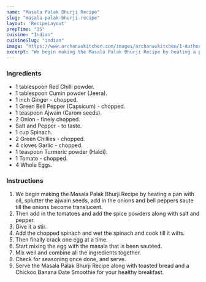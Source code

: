 ---
name: "Masala Palak Bhurji Recipe"
slug: "masala-palak-bhurji-recipe"
layout: 'RecipeLayout'
prepTime: "35"
cuisine: "Indian"
cuisineSlug: "indian"
image: "https://www.archanaskitchen.com/images/archanaskitchen/1-Author/sibyl_sunitha/Masala_Spinach_Omelette_Recipe_.jpg"
excerpt: "We begin making the Masala Palak Bhurji Recipe by heating a pan with oil, splutter the ajwain seeds, add in the onions and bell peppers saute till the onions become translucent"
---

### Ingredients

- 1 tablespoon Red Chilli powder.
- 1 tablespoon Cumin powder (Jeera).
- 1 inch Ginger - chopped.
- 1 Green Bell Pepper (Capsicum) - chopped.
- 1 teaspoon Ajwain (Carom seeds).
- 2 Onion - finely chopped.
- Salt and Pepper - to taste.
- 1 cup Spinach.
- 2 Green Chillies - chopped.
- 4 cloves Garlic - chopped.
- 1 teaspoon Turmeric powder (Haldi).
- 1 Tomato - chopped.
- 4 Whole Eggs.

### Instructions

1. We begin making the Masala Palak Bhurji Recipe by heating a pan with oil, splutter the ajwain seeds, add in the onions and bell peppers saute till the onions become translucent.
1. Then add in the tomatoes and add the spice powders along with salt and pepper.
1. Give it a stir.
1. Add the chopped spinach and wet the spinach and cook till it wilts.
1. Then finally crack one egg at a time.
1. Start mixing the egg with the masala that is been sautéed.
1. Mix well and combine all the ingredients together.
1. Check for seasoning once done, and serve.
1. Serve the Masala Palak Bhurji Recipe along with toasted bread and a Chickoo Banana Date Smoothie for your healthy breakfast.
